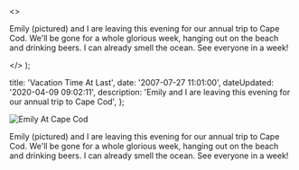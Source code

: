   <>
    <p>
      Emily (pictured) and I are leaving this evening for our annual trip to
      Cape Cod. We'll be gone for a whole glorious week, hanging out on the
      beach and drinking beers. I can already smell the ocean. See everyone in a
      week!
    </p>
  </>
);


  title: 'Vacation Time At Last',
  date: '2007-07-27 11:01:00',
  dateUpdated: '2020-04-09 09:02:11',
  description:
    'Emily and I are leaving this evening for our annual trip to Cape Cod',
};

<div class="post_image_container">
  <p className="text-center">
    <img src="/images/pict0157.jpg" alt="Emily At Cape Cod" />
  </p>
</div>

Emily (pictured) and I are leaving this evening for our annual trip to Cape Cod. We'll be gone for a whole glorious week, hanging out on the beach and drinking beers. I can already smell the ocean. See everyone in a week!
